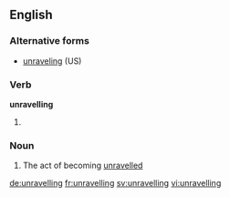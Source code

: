 ==English==

===Alternative forms===
* [[unraveling]] (US)

===Verb===
'''unravelling'''

# {{context|British}} {{present participle of|unravel}}

===Noun===
{{en-noun}}

# The act of becoming [[unravelled]]

[[de:unravelling]]
[[fr:unravelling]]
[[sv:unravelling]]
[[vi:unravelling]]